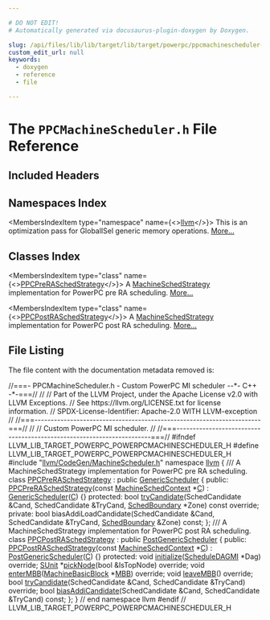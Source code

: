 ```yaml
---

# DO NOT EDIT!
# Automatically generated via docusaurus-plugin-doxygen by Doxygen.

slug: /api/files/lib/lib/target/lib/target/powerpc/ppcmachinescheduler-h
custom_edit_url: null
keywords:
  - doxygen
  - reference
  - file

---
```





# The `PPCMachineScheduler.h` File Reference

<DoxygenPage pluginConfig={pluginConfig}>



## Included Headers

<IncludesList>
<IncludesListItem
  filePath="llvm/CodeGen/MachineScheduler.h"
  permalink="/docs/api/files/include/include/llvm/include/llvm/codegen/machinescheduler-h"
  isLocal="true" />
</IncludesList>

## Namespaces Index

<MembersIndex>

<MembersIndexItem
  type="namespace"
  name={<><a href="/docs/api/namespaces/llvm">llvm</a></>}>
This is an optimization pass for GlobalISel generic memory operations. <a href="/docs/api/namespaces/llvm/#details">More...</a>
</MembersIndexItem>

</MembersIndex>

## Classes Index

<MembersIndex>

<MembersIndexItem
  type="class"
  name={<><a href="/docs/api/classes/llvm/ppcpreraschedstrategy">PPCPreRASchedStrategy</a></>}>
A <a href="/docs/api/classes/llvm/machineschedstrategy">MachineSchedStrategy</a> implementation for PowerPC pre RA scheduling. <a href="/docs/api/classes/llvm/ppcpreraschedstrategy/#details">More...</a>
</MembersIndexItem>

<MembersIndexItem
  type="class"
  name={<><a href="/docs/api/classes/llvm/ppcpostraschedstrategy">PPCPostRASchedStrategy</a></>}>
A <a href="/docs/api/classes/llvm/machineschedstrategy">MachineSchedStrategy</a> implementation for PowerPC post RA scheduling. <a href="/docs/api/classes/llvm/ppcpostraschedstrategy/#details">More...</a>
</MembersIndexItem>

</MembersIndex>


## File Listing

The file content with the documentation metadata removed is:

<ProgramListing>

<Link id="l00001" /><CodeLine lineNumber="1"><span class="doxyHighlightComment">//===- PPCMachineScheduler.h - Custom PowerPC MI scheduler --&#42;- C++ -&#42;-===//</span></CodeLine>
<Link id="l00002" /><CodeLine lineNumber="2"><span class="doxyHighlightComment">//</span></CodeLine>
<Link id="l00003" /><CodeLine lineNumber="3"><span class="doxyHighlightComment">// Part of the LLVM Project, under the Apache License v2.0 with LLVM Exceptions.</span></CodeLine>
<Link id="l00004" /><CodeLine lineNumber="4"><span class="doxyHighlightComment">// See https://llvm.org/LICENSE.txt for license information.</span></CodeLine>
<Link id="l00005" /><CodeLine lineNumber="5"><span class="doxyHighlightComment">// SPDX-License-Identifier: Apache-2.0 WITH LLVM-exception</span></CodeLine>
<Link id="l00006" /><CodeLine lineNumber="6"><span class="doxyHighlightComment">//</span></CodeLine>
<Link id="l00007" /><CodeLine lineNumber="7"><span class="doxyHighlightComment">//===----------------------------------------------------------------------===//</span></CodeLine>
<Link id="l00008" /><CodeLine lineNumber="8"><span class="doxyHighlightComment">//</span></CodeLine>
<Link id="l00009" /><CodeLine lineNumber="9"><span class="doxyHighlightComment">// Custom PowerPC MI scheduler.</span></CodeLine>
<Link id="l00010" /><CodeLine lineNumber="10"><span class="doxyHighlightComment">//</span></CodeLine>
<Link id="l00011" /><CodeLine lineNumber="11"><span class="doxyHighlightComment">//===----------------------------------------------------------------------===//</span></CodeLine>
<Link id="l00012" /><CodeLine lineNumber="12"></CodeLine>
<Link id="l00013" /><CodeLine lineNumber="13"><span class="doxyHighlightPreprocessor">#ifndef LLVM&#95;LIB&#95;TARGET&#95;POWERPC&#95;POWERPCMACHINESCHEDULER&#95;H</span></CodeLine>
<Link id="l00014" /><CodeLine lineNumber="14"><span class="doxyHighlightPreprocessor">#define LLVM&#95;LIB&#95;TARGET&#95;POWERPC&#95;POWERPCMACHINESCHEDULER&#95;H</span></CodeLine>
<Link id="l00015" /><CodeLine lineNumber="15"></CodeLine>
<Link id="l00016" /><CodeLine lineNumber="16"><span class="doxyHighlightPreprocessor">#include &quot;<a href="/docs/api/files/include/include/llvm/include/llvm/codegen/machinescheduler-h">llvm/CodeGen/MachineScheduler.h</a>&quot;</span></CodeLine>
<Link id="l00017" /><CodeLine lineNumber="17"></CodeLine>
<Link id="l00018" /><CodeLine lineNumber="18"><span class="doxyHighlightKeyword">namespace </span><span class="doxyHighlight"><a href="/docs/api/namespaces/llvm">llvm</a> &#123;</span></CodeLine>
<Link id="l00019" /><CodeLine lineNumber="19"></CodeLine>
<Link id="l00020" /><CodeLine lineNumber="20"><span class="doxyHighlightComment">/// A MachineSchedStrategy implementation for PowerPC pre RA scheduling.</span></CodeLine>
<Link id="l00021" /><CodeLine lineNumber="21" lineLink="/docs/api/classes/llvm/ppcpreraschedstrategy"><span class="doxyHighlightKeyword">class </span><span class="doxyHighlight"><a href="/docs/api/classes/llvm/ppcpreraschedstrategy/#abba4e9ebd3e9e473606faccedbc063b5">PPCPreRASchedStrategy</a> : </span><span class="doxyHighlightKeyword">public</span><span class="doxyHighlight"> <a href="/docs/api/classes/llvm/genericscheduler/#ae8dd2d1a734d828faa812af4a9a135e3">GenericScheduler</a> &#123;</span></CodeLine>
<Link id="l00022" /><CodeLine lineNumber="22"><span class="doxyHighlightKeyword">public</span><span class="doxyHighlight">:</span></CodeLine>
<Link id="l00023" /><CodeLine lineNumber="23" lineLink="/docs/api/classes/llvm/ppcpreraschedstrategy/#abba4e9ebd3e9e473606faccedbc063b5"><span class="doxyHighlight">  <a href="/docs/api/classes/llvm/ppcpreraschedstrategy/#abba4e9ebd3e9e473606faccedbc063b5">PPCPreRASchedStrategy</a>(</span><span class="doxyHighlightKeyword">const</span><span class="doxyHighlight"> <a href="/docs/api/structs/llvm/machineschedcontext">MachineSchedContext</a> &#42;<a href="/docs/api/namespaces/llvm/callingconv/#ac6aa1387c4375260e2468eb5a77fdb4cafd841a49aec1539bc88abc8ff9e170fb">C</a>) :</span></CodeLine>
<Link id="l00024" /><CodeLine lineNumber="24"><span class="doxyHighlight">    <a href="/docs/api/classes/llvm/genericscheduler/#ae8dd2d1a734d828faa812af4a9a135e3">GenericScheduler</a>(<a href="/docs/api/namespaces/llvm/callingconv/#ac6aa1387c4375260e2468eb5a77fdb4cafd841a49aec1539bc88abc8ff9e170fb">C</a>) &#123;&#125;</span></CodeLine>
<Link id="l00025" /><CodeLine lineNumber="25"><span class="doxyHighlightKeyword">protected</span><span class="doxyHighlight">:</span></CodeLine>
<Link id="l00026" /><CodeLine lineNumber="26"><span class="doxyHighlight">  </span><span class="doxyHighlightKeywordType">bool</span><span class="doxyHighlight"> <a href="/docs/api/classes/llvm/ppcpreraschedstrategy/#a4b73638109c4ea048c148a781996272d">tryCandidate</a>(SchedCandidate &amp;Cand, SchedCandidate &amp;TryCand,</span></CodeLine>
<Link id="l00027" /><CodeLine lineNumber="27"><span class="doxyHighlight">                    <a href="/docs/api/classes/llvm/schedboundary">SchedBoundary</a> &#42;Zone) </span><span class="doxyHighlightKeyword">const override</span><span class="doxyHighlight">;</span></CodeLine>
<Link id="l00028" /><CodeLine lineNumber="28"></CodeLine>
<Link id="l00029" /><CodeLine lineNumber="29"><span class="doxyHighlightKeyword">private</span><span class="doxyHighlight">:</span></CodeLine>
<Link id="l00030" /><CodeLine lineNumber="30"><span class="doxyHighlight">  </span><span class="doxyHighlightKeywordType">bool</span><span class="doxyHighlight"> biasAddiLoadCandidate(SchedCandidate &amp;Cand,</span></CodeLine>
<Link id="l00031" /><CodeLine lineNumber="31"><span class="doxyHighlight">                             SchedCandidate &amp;TryCand,</span></CodeLine>
<Link id="l00032" /><CodeLine lineNumber="32"><span class="doxyHighlight">                             <a href="/docs/api/classes/llvm/schedboundary">SchedBoundary</a> &amp;Zone) </span><span class="doxyHighlightKeyword">const</span><span class="doxyHighlight">;</span></CodeLine>
<Link id="l00033" /><CodeLine lineNumber="33"><span class="doxyHighlight">&#125;;</span></CodeLine>
<Link id="l00034" /><CodeLine lineNumber="34"></CodeLine>
<Link id="l00035" /><CodeLine lineNumber="35"><span class="doxyHighlightComment">/// A MachineSchedStrategy implementation for PowerPC post RA scheduling.</span></CodeLine>
<Link id="l00036" /><CodeLine lineNumber="36" lineLink="/docs/api/classes/llvm/ppcpostraschedstrategy"><span class="doxyHighlightKeyword">class </span><span class="doxyHighlight"><a href="/docs/api/classes/llvm/ppcpostraschedstrategy/#a5e58d5d92c66c85df7c89ead1f68b58f">PPCPostRASchedStrategy</a> : </span><span class="doxyHighlightKeyword">public</span><span class="doxyHighlight"> <a href="/docs/api/classes/llvm/postgenericscheduler/#ac8d3e1ce009ee1e50dfd8897346404bb">PostGenericScheduler</a> &#123;</span></CodeLine>
<Link id="l00037" /><CodeLine lineNumber="37"><span class="doxyHighlightKeyword">public</span><span class="doxyHighlight">:</span></CodeLine>
<Link id="l00038" /><CodeLine lineNumber="38" lineLink="/docs/api/classes/llvm/ppcpostraschedstrategy/#a5e58d5d92c66c85df7c89ead1f68b58f"><span class="doxyHighlight">  <a href="/docs/api/classes/llvm/ppcpostraschedstrategy/#a5e58d5d92c66c85df7c89ead1f68b58f">PPCPostRASchedStrategy</a>(</span><span class="doxyHighlightKeyword">const</span><span class="doxyHighlight"> <a href="/docs/api/structs/llvm/machineschedcontext">MachineSchedContext</a> &#42;<a href="/docs/api/namespaces/llvm/callingconv/#ac6aa1387c4375260e2468eb5a77fdb4cafd841a49aec1539bc88abc8ff9e170fb">C</a>) :</span></CodeLine>
<Link id="l00039" /><CodeLine lineNumber="39"><span class="doxyHighlight">    <a href="/docs/api/classes/llvm/postgenericscheduler/#ac8d3e1ce009ee1e50dfd8897346404bb">PostGenericScheduler</a>(<a href="/docs/api/namespaces/llvm/callingconv/#ac6aa1387c4375260e2468eb5a77fdb4cafd841a49aec1539bc88abc8ff9e170fb">C</a>) &#123;&#125;</span></CodeLine>
<Link id="l00040" /><CodeLine lineNumber="40"></CodeLine>
<Link id="l00041" /><CodeLine lineNumber="41"><span class="doxyHighlightKeyword">protected</span><span class="doxyHighlight">:</span></CodeLine>
<Link id="l00042" /><CodeLine lineNumber="42"><span class="doxyHighlight">  </span><span class="doxyHighlightKeywordType">void</span><span class="doxyHighlight"> <a href="/docs/api/classes/llvm/ppcpostraschedstrategy/#af00cbef0e1f01812d6b3ba8a3a05cddd">initialize</a>(<a href="/docs/api/classes/llvm/scheduledagmi">ScheduleDAGMI</a> &#42;Dag) </span><span class="doxyHighlightKeyword">override</span><span class="doxyHighlight">;</span></CodeLine>
<Link id="l00043" /><CodeLine lineNumber="43"><span class="doxyHighlight">  <a href="/docs/api/classes/llvm/sunit">SUnit</a> &#42;<a href="/docs/api/classes/llvm/ppcpostraschedstrategy/#a380e7f12bac02fcc58704de354b838dd">pickNode</a>(</span><span class="doxyHighlightKeywordType">bool</span><span class="doxyHighlight"> &amp;IsTopNode) </span><span class="doxyHighlightKeyword">override</span><span class="doxyHighlight">;</span></CodeLine>
<Link id="l00044" /><CodeLine lineNumber="44"><span class="doxyHighlight">  </span><span class="doxyHighlightKeywordType">void</span><span class="doxyHighlight"> <a href="/docs/api/classes/llvm/ppcpostraschedstrategy/#a7ec1332d9323fdd938250ab78617b9e0">enterMBB</a>(<a href="/docs/api/classes/llvm/machinebasicblock">MachineBasicBlock</a> &#42;<a href="/docs/api/files/lib/lib/target/lib/target/arm/armslshardening-cpp/#a5958512eae2979bd2eb383977996a600">MBB</a>) </span><span class="doxyHighlightKeyword">override</span><span class="doxyHighlight">;</span></CodeLine>
<Link id="l00045" /><CodeLine lineNumber="45"><span class="doxyHighlight">  </span><span class="doxyHighlightKeywordType">void</span><span class="doxyHighlight"> <a href="/docs/api/classes/llvm/ppcpostraschedstrategy/#ac49589043856dffa0c7870bc64b458ec">leaveMBB</a>() </span><span class="doxyHighlightKeyword">override</span><span class="doxyHighlight">;</span></CodeLine>
<Link id="l00046" /><CodeLine lineNumber="46"></CodeLine>
<Link id="l00047" /><CodeLine lineNumber="47"><span class="doxyHighlight">  </span><span class="doxyHighlightKeywordType">bool</span><span class="doxyHighlight"> <a href="/docs/api/classes/llvm/ppcpostraschedstrategy/#aa6664186ee0da2c7355def751d53a653">tryCandidate</a>(SchedCandidate &amp;Cand, SchedCandidate &amp;TryCand) </span><span class="doxyHighlightKeyword">override</span><span class="doxyHighlight">;</span></CodeLine>
<Link id="l00048" /><CodeLine lineNumber="48"><span class="doxyHighlight">  </span><span class="doxyHighlightKeywordType">bool</span><span class="doxyHighlight"> <a href="/docs/api/classes/llvm/ppcpostraschedstrategy/#ab2370ffefd96bdadc456a51ff470f626">biasAddiCandidate</a>(SchedCandidate &amp;Cand, SchedCandidate &amp;TryCand) </span><span class="doxyHighlightKeyword">const</span><span class="doxyHighlight">;</span></CodeLine>
<Link id="l00049" /><CodeLine lineNumber="49"><span class="doxyHighlight">&#125;;</span></CodeLine>
<Link id="l00050" /><CodeLine lineNumber="50"></CodeLine>
<Link id="l00051" /><CodeLine lineNumber="51"><span class="doxyHighlight">&#125; </span><span class="doxyHighlightComment">// end namespace llvm</span></CodeLine>
<Link id="l00052" /><CodeLine lineNumber="52"></CodeLine>
<Link id="l00053" /><CodeLine lineNumber="53"><span class="doxyHighlightPreprocessor">#endif </span><span class="doxyHighlightComment">// LLVM&#95;LIB&#95;TARGET&#95;POWERPC&#95;POWERPCMACHINESCHEDULER&#95;H</span></CodeLine>

</ProgramListing>


</DoxygenPage>
